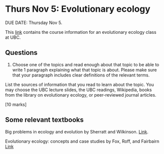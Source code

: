 # Thurs Nov 5: Evolutionary ecology

DUE DATE: Thursday Nov 5.

This [link](https://www.zoology.ubc.ca/~bio418/) contains the course information for an evolutionary ecology class at UBC.

## Questions
1. Choose one of the topics and read enough about that topic to be able to write 1 paragraph explaining what that topic is about. Please make sure that your paragraph includes clear definitions of the relevant terms.

List the sources of information that you read to learn about the topic. You may choose the UBC lecture slides, the UBC readings, Wikipedia, books from the library on evolutionary ecology, or peer-reviewed journal articles.

[10 marks]

## Some relevant textbooks

Big problems in ecology and evolution by Sherratt and Wilkinson. [Link](https://ebookcentral.proquest.com/lib/mun/reader.action?docID=430616&ppg=136).

Evolutionary ecology: concepts and case studies by Fox, Roff, and Fairbairn [Link](https://ebookcentral-proquest-com.qe2a-proxy.mun.ca/lib/mun/detail.action?docID=430289)




